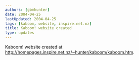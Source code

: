 ```yaml
---
authors: [gbmhunter]
date: 2004-04-25
lastUpdated: 2004-04-25
tags: [kaboom, website, inspire.net.nz]
title: Kaboom! website created
type: updates
---
```


Kaboom! website created at <a href="http://homepages.inspire.net.nz/~hunter/kaboom/kaboom.htm">http://homepages.inspire.net.nz/~hunter/kaboom/kaboom.htm</a>.
